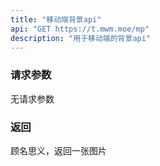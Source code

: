 ---
title: "移动端背景api"
api: "GET https://t.mwm.moe/mp"
description: "用于移动端的背景api"
---
### 请求参数

<ParamField body="无" type="string">
  无请求参数
</ParamField>

### 返回
<ResponseField name="图片" type="object">
  顾名思义，返回一张图片
</ResponseField>